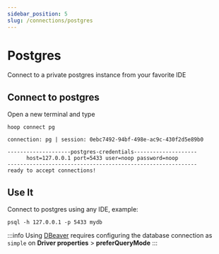 ```yaml
---
sidebar_position: 5
slug: /connections/postgres
---
```



# Postgres

Connect to a private postgres instance from your favorite IDE

<ConnectOnHoopButton
  url="https://app.hoop.dev/connections/postgres/new?data=ewogICJuYW1lIjogInBnZGIiLAogICJ0eXBlIjogInBvc3RncmVzIiwKICAiY29tbWFuZCI6IFtdLAogICJhZ2VudF9pZCI6ICIiCn0="
/>

## Connect to postgres

Open a new terminal and type

```shell
hoop connect pg
```

```shell
connection: pg | session: 0ebc7492-94bf-498e-ac9c-430f2d5e89b0

--------------------postgres-credentials--------------------
      host=127.0.0.1 port=5433 user=noop password=noop
------------------------------------------------------------
ready to accept connections!
```

## Use It

Connect to postgres using any IDE, example:

```shell
psql -h 127.0.0.1 -p 5433 mydb
```

:::info
Using [DBeaver](https://dbeaver.io/) requires configuring the database connection as `simple` on **Driver properties** > **preferQueryMode**
:::
